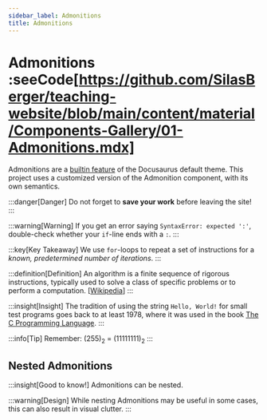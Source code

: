 ```yaml
---
sidebar_label: Admonitions
title: Admonitions
---
```


# Admonitions :seeCode[https://github.com/SilasBerger/teaching-website/blob/main/content/material/Components-Gallery/01-Admonitions.mdx]
Admonitions are a [builtin feature](https://docusaurus.io/docs/markdown-features/admonition) of the Docusaurus default theme. This project uses a customized version of
the Admonition component, with its own semantics.

:::danger[Danger]
Do not forget to **save your work** before leaving the site!
:::

:::warning[Warning]
If you get an error saying `SyntaxError: expected ':'`, double-check whether your `if`-line ends with a `:`.
:::

:::key[Key Takeaway]
We use `for`-loops to repeat a set of instructions for a _known, predetermined number of iterations_.
:::

:::definition[Definition]
An algorithm is a finite sequence of rigorous instructions, typically used to solve a class of specific problems or to
perform a computation. [[Wikipedia](https://en.wikipedia.org/wiki/Algorithm)]
:::

:::insight[Insight]
The tradition of using the string `Hello, World!` for small test programs goes back to at least 1978, where it was used
in the book [The C Programming Language](https://en.wikipedia.org/wiki/The_C_Programming_Language).
:::

:::info[Tip]
Remember: (255)<sub>2</sub> = (11111111)<sub>2</sub>
:::

## Nested Admonitions
:::insight[Good to know!]
Admonitions can be nested.

:::warning[Design]
While nesting Admonitions may be useful in some cases, this can also result in visual clutter.
:::

